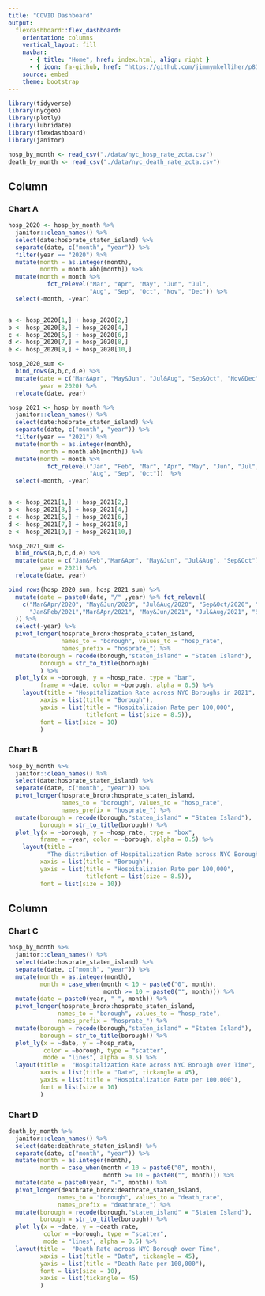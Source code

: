 ```yaml
---
title: "COVID Dashboard"
output: 
  flexdashboard::flex_dashboard:
    orientation: columns
    vertical_layout: fill
    navbar:
      - { title: "Home", href: index.html, align: right }
      - { icon: fa-github, href: "https://github.com/jimmymkelliher/p8105_final", align: right }
    source: embed
    theme: bootstrap
---
```


```r
library(tidyverse)
library(nycgeo)
library(plotly)
library(lubridate)
library(flexdashboard)
library(janitor)
```

```r
hosp_by_month <- read_csv("./data/nyc_hosp_rate_zcta.csv")
death_by_month <- read_csv("./data/nyc_death_rate_zcta.csv")
```

Column {data-width=500}
-----------------------------------------------------------------------

### Chart A
```r

hosp_2020 <- hosp_by_month %>%
  janitor::clean_names() %>%
  select(date:hosprate_staten_island) %>%
  separate(date, c("month", "year")) %>%
  filter(year == "2020") %>%
  mutate(month = as.integer(month),
         month = month.abb[month]) %>%
  mutate(month = month %>% 
           fct_relevel("Mar", "Apr", "May", "Jun", "Jul", 
                       "Aug", "Sep", "Oct", "Nov", "Dec")) %>%
  select(-month, -year)


a <- hosp_2020[1,] + hosp_2020[2,]
b <- hosp_2020[3,] + hosp_2020[4,]
c <- hosp_2020[5,] + hosp_2020[6,]
d <- hosp_2020[7,] + hosp_2020[8,]
e <- hosp_2020[9,] + hosp_2020[10,]

hosp_2020_sum <-
  bind_rows(a,b,c,d,e) %>%
  mutate(date = c("Mar&Apr", "May&Jun", "Jul&Aug", "Sep&Oct", "Nov&Dec"),
         year = 2020) %>%
  relocate(date, year)

hosp_2021 <- hosp_by_month %>%
  janitor::clean_names() %>%
  select(date:hosprate_staten_island) %>%
  separate(date, c("month", "year")) %>%
  filter(year == "2021") %>%
  mutate(month = as.integer(month),
         month = month.abb[month]) %>%
  mutate(month = month %>% 
           fct_relevel("Jan", "Feb", "Mar", "Apr", "May", "Jun", "Jul", 
                       "Aug", "Sep", "Oct"))  %>%
  select(-month, -year)


a <- hosp_2021[1,] + hosp_2021[2,]
b <- hosp_2021[3,] + hosp_2021[4,]
c <- hosp_2021[5,] + hosp_2021[6,]
d <- hosp_2021[7,] + hosp_2021[8,]
e <- hosp_2021[9,] + hosp_2021[10,]

hosp_2021_sum <-
  bind_rows(a,b,c,d,e) %>%
  mutate(date = c("Jan&Feb","Mar&Apr", "May&Jun", "Jul&Aug", "Sep&Oct"),
         year = 2021) %>%
  relocate(date, year)

bind_rows(hosp_2020_sum, hosp_2021_sum) %>%
  mutate(date = paste0(date, "/" ,year) %>% fct_relevel(
    c("Mar&Apr/2020", "May&Jun/2020", "Jul&Aug/2020", "Sep&Oct/2020", "Nov&Dec/2020",
      "Jan&Feb/2021","Mar&Apr/2021", "May&Jun/2021", "Jul&Aug/2021", "Sep&Oct/2021")
  )) %>%
  select(-year) %>%
  pivot_longer(hosprate_bronx:hosprate_staten_island, 
               names_to = "borough", values_to = "hosp_rate",
               names_prefix = "hosprate_") %>%
  mutate(borough = recode(borough,"staten_island" = "Staten Island"),
         borough = str_to_title(borough)
         ) %>%
  plot_ly(x = ~borough, y = ~hosp_rate, type = "bar",
         frame = ~date, color = ~borough, alpha = 0.5) %>%
    layout(title = "Hospitalization Rate across NYC Boroughs in 2021",
         xaxis = list(title = "Borough"),
         yaxis = list(title = "Hospitalizaion Rate per 100,000",
                      titlefont = list(size = 8.5)),
         font = list(size = 10)
         ) 
```



### Chart B

```r
hosp_by_month %>%
  janitor::clean_names() %>%
  select(date:hosprate_staten_island) %>%
  separate(date, c("month", "year")) %>%
  pivot_longer(hosprate_bronx:hosprate_staten_island, 
               names_to = "borough", values_to = "hosp_rate",
               names_prefix = "hosprate_") %>%
  mutate(borough = recode(borough,"staten_island" = "Staten Island"),
         borough = str_to_title(borough)) %>%
  plot_ly(x = ~borough, y = ~hosp_rate, type = "box",
         frame = ~year, color = ~borough, alpha = 0.5) %>%
    layout(title = 
           "The distribution of Hospitalization Rate across NYC Boroughs",
         xaxis = list(title = "Borough"),
         yaxis = list(title = "Hospitalizaion Rate per 100,000",
                      titlefont = list(size = 8.5)),
         font = list(size = 10))
```

Column  {data-height=500}
-----------------------------------------------------------------------
### Chart C

```r
hosp_by_month %>%
  janitor::clean_names() %>%
  select(date:hosprate_staten_island) %>%
  separate(date, c("month", "year")) %>%
  mutate(month = as.integer(month),
         month = case_when(month < 10 ~ paste0("0", month),
                           month >= 10 ~ paste0("", month))) %>%
  mutate(date = paste0(year, "-", month)) %>%
  pivot_longer(hosprate_bronx:hosprate_staten_island, 
              names_to = "borough", values_to = "hosp_rate",
              names_prefix = "hosprate_") %>%
  mutate(borough = recode(borough,"staten_island" = "Staten Island"),
         borough = str_to_title(borough)) %>%
  plot_ly(x = ~date, y = ~hosp_rate,
          color = ~borough, type = "scatter", 
          mode = "lines", alpha = 0.5) %>%
  layout(title =  "Hospitalization Rate across NYC Borough over Time",
         xaxis = list(title = "Date", tickangle = 45),
         yaxis = list(title = "Hospitalization Rate per 100,000"),
         font = list(size = 10)
         ) 

```

### Chart D

```r
death_by_month %>%
  janitor::clean_names() %>%
  select(date:deathrate_staten_island) %>%
  separate(date, c("month", "year")) %>%
  mutate(month = as.integer(month),
         month = case_when(month < 10 ~ paste0("0", month),
                           month >= 10 ~ paste0("", month))) %>%
  mutate(date = paste0(year, "-", month)) %>%
  pivot_longer(deathrate_bronx:deathrate_staten_island, 
              names_to = "borough", values_to = "death_rate",
              names_prefix = "deathrate_") %>%
  mutate(borough = recode(borough,"staten_island" = "Staten Island"),
         borough = str_to_title(borough)) %>%
  plot_ly(x = ~date, y = ~death_rate,
          color = ~borough, type = "scatter", 
          mode = "lines", alpha = 0.5) %>%
  layout(title =  "Death Rate across NYC Borough over Time",
         xaxis = list(title = "Date", tickangle = 45),
         yaxis = list(title = "Death Rate per 100,000"),
         font = list(size = 10),
         xaxis = list(tickangle = 45)
         )
```